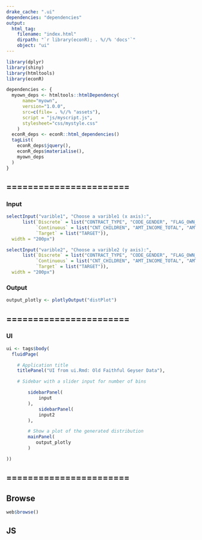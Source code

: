 ```yaml
---
drake_cache: ".ui"
dependencies: "dependencies"
output:
  html_tag:
    filename: "index.html"
    dirpath: "`r library(econR); . %//% 'docs'`"
    object: "ui"
---
```



```r
library(dplyr)
library(shiny)
library(htmltools)
library(econR)

```

```r
dependencies <- {
  myown_deps <- htmltools::htmlDependency(
      name="myown",
      version="1.0.0",
      src=c(file= . %//% "assets"),
      script = "js/myscript.js",
      stylesheet="css/mystyle.css"
    )
  econR_deps <- econR::html_dependencies()
  tagList(
    econR_deps$jquery(),
    econR_deps$materialise(),
    myown_deps
  )
}
```


## =======================

### Input

```r
selectInput("varible1", "Choose a varible1 (x axis):",
      list(`Discrete` = list("CONTRACT_TYPE", "CODE_GENDER", "FLAG_OWN_CAR", "FLAG_OWN_REALTY"),
           `Continuous` = list("CNT_CHILDREN", "AMT_INCOME_TOTAL", "AMT_CREDIT", "AMT_ANNUITY"),
           `Target` = list("TARGET")),
  width = "200px")

```

```r
selectInput("varible2", "Choose a varible2 (y axis):",
      list(`Discrete` = list("CONTRACT_TYPE", "CODE_GENDER", "FLAG_OWN_CAR", "FLAG_OWN_REALTY"),
           `Continuous` = list("CNT_CHILDREN", "AMT_INCOME_TOTAL", "AMT_CREDIT", "AMT_ANNUITY"),
           `Target` = list("TARGET")),
  width = "200px")

```

### Output

```r
output_plotly <- plotlyOutput("distPlot")
```

## =======================

### UI

```r
ui <- tags$body(
  fluidPage(

    # Application title
    titlePanel("UI from ui.Rmd: Old Faithful Geyser Data"),

    # Sidebar with a slider input for number of bins 

        sidebarPanel(
            input
        ),
            sidebarPanel(
            input2
        ),

        # Show a plot of the generated distribution
        mainPanel(
           output_plotly
        )

))
```



## =======================


## Browse

```r
web$browse()
```





## JS


<!--JS end-->
